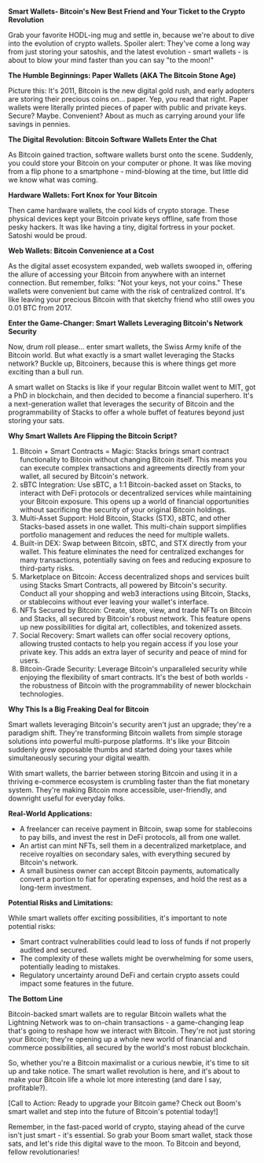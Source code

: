 **Smart Wallets- Bitcoin's New Best Friend and Your Ticket to the Crypto Revolution**

Grab your favorite HODL-ing mug and settle in, because we're about to dive into the evolution of crypto wallets. Spoiler alert: They've come a long way from just storing your satoshis, and the latest evolution \- smart wallets \- is about to blow your mind faster than you can say "to the moon\!"

**The Humble Beginnings: Paper Wallets (AKA The Bitcoin Stone Age)**

Picture this: It's 2011, Bitcoin is the new digital gold rush, and early adopters are storing their precious coins on... paper. Yep, you read that right. Paper wallets were literally printed pieces of paper with public and private keys. Secure? Maybe. Convenient? About as much as carrying around your life savings in pennies.

**The Digital Revolution: Bitcoin Software Wallets Enter the Chat**

As Bitcoin gained traction, software wallets burst onto the scene. Suddenly, you could store your Bitcoin on your computer or phone. It was like moving from a flip phone to a smartphone \- mind-blowing at the time, but little did we know what was coming.

**Hardware Wallets: Fort Knox for Your Bitcoin**

Then came hardware wallets, the cool kids of crypto storage. These physical devices kept your Bitcoin private keys offline, safe from those pesky hackers. It was like having a tiny, digital fortress in your pocket. Satoshi would be proud.

**Web Wallets: Bitcoin Convenience at a Cost**

As the digital asset ecosystem expanded, web wallets swooped in, offering the allure of accessing your Bitcoin from anywhere with an internet connection. But remember, folks: "Not your keys, not your coins." These wallets were convenient but came with the risk of centralized control. It's like leaving your precious Bitcoin with that sketchy friend who still owes you 0.01 BTC from 2017\.

**Enter the Game-Changer: Smart Wallets Leveraging Bitcoin's Network Security**

Now, drum roll please... enter smart wallets, the Swiss Army knife of the Bitcoin world. But what exactly is a smart wallet leveraging the Stacks network? Buckle up, Bitcoiners, because this is where things get more exciting than a bull run.

A smart wallet on Stacks is like if your regular Bitcoin wallet went to MIT, got a PhD in blockchain, and then decided to become a financial superhero. It's a next-generation wallet that leverages the security of Bitcoin and the programmability of Stacks to offer a whole buffet of features beyond just storing your sats.

**Why Smart Wallets Are Flipping the Bitcoin Script?**

1. Bitcoin \+ Smart Contracts \= Magic: Stacks brings smart contract functionality to Bitcoin without changing Bitcoin itself. This means you can execute complex transactions and agreements directly from your wallet, all secured by Bitcoin's network.  
2. sBTC Integration: Use sBTC, a 1:1 Bitcoin-backed asset on Stacks, to interact with DeFi protocols or decentralized services while maintaining your Bitcoin exposure. This opens up a world of financial opportunities without sacrificing the security of your original Bitcoin holdings.  
3. Multi-Asset Support: Hold Bitcoin, Stacks (STX), sBTC, and other Stacks-based assets in one wallet. This multi-chain support simplifies portfolio management and reduces the need for multiple wallets.  
4. Built-in DEX: Swap between Bitcoin, sBTC, and STX directly from your wallet. This feature eliminates the need for centralized exchanges for many transactions, potentially saving on fees and reducing exposure to third-party risks.  
5. Marketplace on Bitcoin: Access decentralized shops and services built using Stacks Smart Contracts, all powered by Bitcoin's security. Conduct all your shopping and web3 interactions using Bitcoin, Stacks, or stablecoins without ever leaving your wallet's interface.  
6. NFTs Secured by Bitcoin: Create, store, view, and trade NFTs on Bitcoin and Stacks, all secured by Bitcoin's robust network. This feature opens up new possibilities for digital art, collectibles, and tokenized assets.  
7. Social Recovery: Smart wallets can offer social recovery options, allowing trusted contacts to help you regain access if you lose your private key. This adds an extra layer of security and peace of mind for users.  
8. Bitcoin-Grade Security: Leverage Bitcoin's unparalleled security while enjoying the flexibility of smart contracts. It's the best of both worlds \- the robustness of Bitcoin with the programmability of newer blockchain technologies.

**Why This Is a Big Freaking Deal for Bitcoin**

Smart wallets leveraging Bitcoin's security aren't just an upgrade; they're a paradigm shift. They're transforming Bitcoin wallets from simple storage solutions into powerful multi-purpose platforms. It's like your Bitcoin suddenly grew opposable thumbs and started doing your taxes while simultaneously securing your digital wealth.

With smart wallets, the barrier between storing Bitcoin and using it in a thriving e-commerce ecosystem is crumbling faster than the fiat monetary system. They're making Bitcoin more accessible, user-friendly, and downright useful for everyday folks.

**Real-World Applications:**

* A freelancer can receive payment in Bitcoin, swap some for stablecoins to pay bills, and invest the rest in DeFi protocols, all from one wallet.  
* An artist can mint NFTs, sell them in a decentralized marketplace, and receive royalties on secondary sales, with everything secured by Bitcoin's network.  
* A small business owner can accept Bitcoin payments, automatically convert a portion to fiat for operating expenses, and hold the rest as a long-term investment.

**Potential Risks and Limitations:**

While smart wallets offer exciting possibilities, it's important to note potential risks:

* Smart contract vulnerabilities could lead to loss of funds if not properly audited and secured.  
* The complexity of these wallets might be overwhelming for some users, potentially leading to mistakes.  
* Regulatory uncertainty around DeFi and certain crypto assets could impact some features in the future.

**The Bottom Line**

Bitcoin-backed smart wallets are to regular Bitcoin wallets what the Lightning Network was to on-chain transactions \- a game-changing leap that's going to reshape how we interact with Bitcoin. They're not just storing your Bitcoin; they're opening up a whole new world of financial and commerce possibilities, all secured by the world's most robust blockchain.

So, whether you're a Bitcoin maximalist or a curious newbie, it's time to sit up and take notice. The smart wallet revolution is here, and it's about to make your Bitcoin life a whole lot more interesting (and dare I say, profitable?).

\[Call to Action: Ready to upgrade your Bitcoin game? Check out Boom's smart wallet and step into the future of Bitcoin's potential today\!\]

Remember, in the fast-paced world of crypto, staying ahead of the curve isn't just smart \- it's essential. So grab your Boom smart wallet, stack those sats, and let's ride this digital wave to the moon. To Bitcoin and beyond, fellow revolutionaries\!

